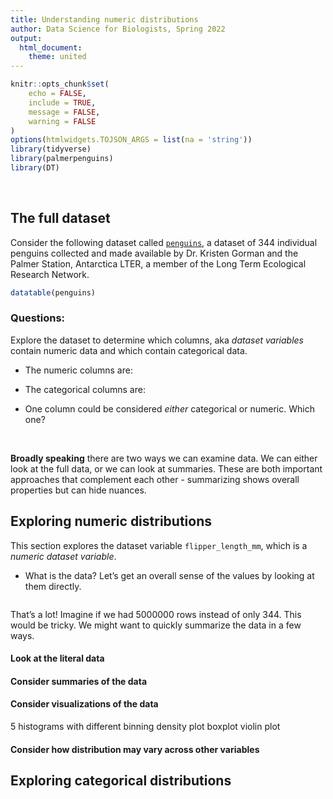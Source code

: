 ```yaml
---
title: Understanding numeric distributions
author: Data Science for Biologists, Spring 2022
output: 
  html_document:
    theme: united
---
```


```r
knitr::opts_chunk$set(
	echo = FALSE,
	include = TRUE,
	message = FALSE,
	warning = FALSE
)
options(htmlwidgets.TOJSON_ARGS = list(na = 'string'))
library(tidyverse)
library(palmerpenguins)
library(DT)
```

<br>

## The full dataset

Consider the following dataset called [`penguins`](https://github.com/allisonhorst/palmerpenguins), a dataset of 344 individual penguins collected and made available by Dr. Kristen Gorman and the Palmer Station, Antarctica LTER, a member of the Long Term Ecological Research Network.

```r
datatable(penguins)
```


### Questions:

Explore the dataset to determine which columns, aka _dataset variables_ contain numeric data and which contain categorical data. 

+ The numeric columns are:

+ The categorical columns are:

+ One column could be considered *either* categorical or numeric. Which one?


<br>


**Broadly speaking** there are two ways we can examine data. We can either look at the full data, or we can look at summaries. These are both important approaches that complement each other - summarizing shows overall properties but can hide nuances. 


## Exploring numeric distributions

This section explores the dataset variable `flipper_length_mm`, which is a _numeric dataset variable_.  


+ What is the data? Let's get an overall sense of the values by looking at them directly. 

```r

```

That's a lot! Imagine if we had 5000000 rows instead of only 344. This would be tricky.
We might want to quickly summarize the data in a few ways.


#### Look at the literal data


#### Consider summaries of the data


#### Consider visualizations of the data

5 histograms with different binning
density plot
boxplot
violin plot

#### Consider how distribution may vary across other variables




## Exploring categorical distributions




